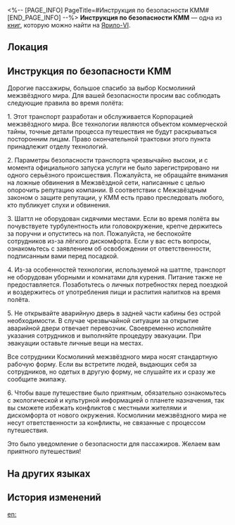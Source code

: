 <%-- [PAGE_INFO]
PageTitle=#Инструкция по безопасности КММ#
[END_PAGE_INFO] --%>
{{Дополнить}}
{{Книга Инфобокс
|id           = 259
|Название     = 
|Изображение  = Иконка Книга.png
|Мир          = Ярило-VI
|Томов        = 1
|Автор        = <!--нужно добавить-->
|Описание     = Указания по технике безопасности Корпорации межзвёздного мира для шаттлов. Содержат множество строгих правил.
|Том1         = {{tx}}
|Источник1    = {{tx|Отсутствует источник}}
|Персонажи    = 
|Фракции      = 
}}
'''Инструкция по безопасности КММ''' — одна из [[Книги|книг]], которую можно найти на [[Ярило-VI]].

==Локация==
{{Отметка карты|<!--название карты-->|<!--id отметки-->}}

==Инструкция по безопасности КММ==
{{Размер|+2|<div align="center">Уведомление о безопасности для пассажиров</div>}}

Дорогие пассажиры, большое спасибо за выбор Космолиний межзвёздного мира. Для вашей безопасности просим вас соблюдать следующие правила во время полёта:

1. Этот транспорт разработан и обслуживается Корпорацией межзвёздного мира. Все технологии являются объектом коммерческой тайны, точные детали процесса путешествия не будут раскрываться посторонним лицам. Право окончательной трактовки этого пункта принадлежит отделу технологий.

2. Параметры безопасности транспорта чрезвычайно высоки, и с момента официального запуска услуги не было зарегистрировано ни одного серьёзного происшествия. Пожалуйста, не обращайте внимания на ложные обвинения в Межзвёздной сети, написанные с целью опорочить репутацию компании. В соответствии с Межзвёздным законом о защите репутации, у КММ есть право преследовать любого, кто публикует слухи и обвинения.

3. Шаттл не оборудован сидячими местами. Если во время полёта вы почувствуете турбулентность или головокружение, крепче держитесь за поручни и опуститесь на пол. Пожалуйста, не беспокойте сотрудников из-за лёгкого дискомфорта. Если у вас есть вопросы, ознакомьтесь с заявлением об освобождении от ответственности, подписанным вами перед посадкой.

4. Из-за особенностей технологии, используемой на шаттле, транспорт не оборудован уборными и комнатами для курения. Питание также не предоставляется. Позаботьтесь о личных потребностях перед поездкой и воздержитесь от употребления пищи и распития напитков на время полёта.

5. Не открывайте аварийную дверь в задней части кабины без острой необходимости. В случае чрезвычайной ситуации за открытие аварийной двери отвечает перевозчик. Своевременно исполняйте указания сотрудников и выполняйте процедуру эвакуации. При эвакуации оставьте личные вещи на местах.

Все сотрудники Космолиний межзвёздного мира носят стандартную рабочую форму. Если вы встретите людей, выдающих себя за сотрудников, но одетых в другую форму, не слушайте их и сразу же сообщите экипажу.

6. Чтобы ваше путешествие было приятным, обязательно ознакомьтесь с экологической и культурной информацией о планете назначения, так вы сможете избежать конфликтов с местными жителями и дискомфорта от нового окружения. Космолинии межзвёздного мира не несут ответственности за конфликты, не связанные с процессом путешествия.

Это было уведомление о безопасности для пассажиров. Желаем вам приятного путешествия!

==На других языках==
{{На других языках
|en   = ''IPC Travel Safety Manual''
|zhs  = 公司出行安全手册
|zht  = 公司旅遊安全手冊
|ja   = カンパニー出航安全マニュアル
|ko   = 컴퍼니 출장 안전 매뉴얼
|es   = Manual de seguridad para viajes de la Corporación
|fr   = ''Manuel de sécurité en voyage de la CPI''
|ru   = Инструкция по безопасности КММ
|th   = คู่มือความปลอดภัยในการเดินทาง ขององค์กร
|vi   = Sổ Tay An Toàn Hành Trình Công Ty
|de   = Handbuch zur Reisesicherheit der IFK
|id   = Panduan Keselamatan Perjalanan IPC
|pt   = "Manual de Segurança de Viagem da CPI"
}}

==История изменений==
{{История изменений|3.5}}

[[en:]]
